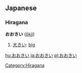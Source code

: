 == Japanese ==                             
===Hiragana===
'''おおきい''' ([[ōkii]])

# [[大きい]]: [[big]]

[[Category:Hiragana]]

[[hu:おおきい]]
[[ja:おおきい]]
[[pl:おおきい]]